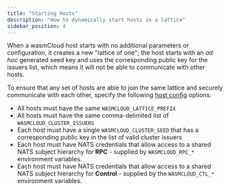```yaml
---
title: "Starting Hosts"
description: "How to dynamically start hosts in a lattice"
sidebar_position: 4
---
```


When a wasmCloud host starts with no additional parameters or configuration, it creates a new "lattice of one"; the host starts with an _ad hoc_ generated seed key and uses the corresponding public key for the issuers list, which means it will not be able to communicate with other hosts.

To ensure that any set of hosts are able to join the same lattice and securely communicate with each other, specify the following [host config](/docs/reference/host-config) options:

- All hosts must have the same `WASMCLOUD_LATTICE_PREFIX`
- All hosts must have the same comma-delimited list of `WASMCLOUD_CLUSTER_ISSUERS`
- Each host must have a single `WASMCLOUD_CLUSTER_SEED` that has a corresponding public key in the list of valid cluster issuers
- Each host must have NATS credentials that allow access to a shared NATS subject hierarchy for **RPC** - supplied by `WASMCLOUD_RPC_*` environment variables.
- Each host must have NATS credentials that allow access to a shared NATS subject hierarchy for **Control** - supplied by the `WASMCLOUD_CTL_*` environment variables.
